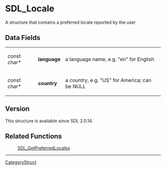 = SDL_Locale =
A structure that contains a preferred locale reported by the user



== Data Fields ==
{|
|const char*
|'''language'''
|a language name, e.g. "en" for English
|-
|const char*
|'''country'''
|a country, e.g. "US" for America; can be NULL
|}



== Version ==
This structure is available since SDL 2.0.14.

== Related Functions ==
:[[SDL_GetPreferredLocales]]

----
[[CategoryStruct]]